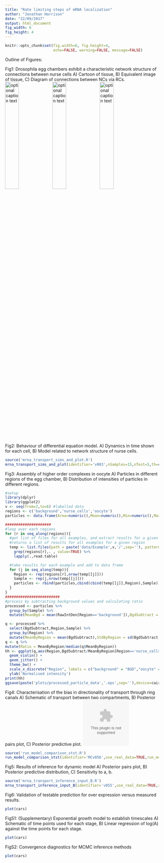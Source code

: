 ```yaml
---
title: "Rate limiting steps of mRNA localization"
author: "Jonathan Harrison"
date: "22/09/2017"
output: html_document
fig_width: 6
fig_height: 4
---
```

```r
knitr::opts_chunk$set(fig.width=6, fig.height=4,
                      echo=FALSE, warning=FALSE, message=FALSE)
```
Outline of Figures:

Fig1: Drosophila egg chambers exhibit a characteristic network structure of connections between nurse cells A) Cartoon of tissue, B) Equivalent image of tissue, C) Diagram of connections between NCs via RCs.
![optional caption text](plots/schematic.png){ width=30% }
![optional caption text](data/Example4/20170714_oocyte_stg6_phalloidin-488_grk-546_Z_02.png){ width=30% }
![optional caption text](plots/NC_map.png){ width=30% }

Fig2: Behaviour of differential equation model. A) Dynamics in time shown for each cell, B) Model related to network structure of nurse cells.
```r
source('mrna_transport_sims_and_plot.R')
mrna_transport_sims_and_plot(identifier='v003',nSamples=15,nTest=5,th=c(2,2),sig=10^-9,phi=0.289,nu=0.95)
```

Fig3: Assembly of higher order complexes in oocyte A) Particles in different regions of the egg chamber, B) Distribution of intensities of particles in different regions.

```r
#setup
library(dplyr)
library(ggplot2)
v <- seq(from=2,to=6) #labelled data
regions <- c('background','nurse_cells','oocyte')
particles <- data.frame(Area=numeric(),Mean=numeric(),Min=numeric(),Max=numeric(),RawIntDen=numeric(),Region=factor(),Sample=factor())

#####################
#loop over each regions
for (r in seq_along(regions)){
  #get list of files for all examples, and extract results for a given region
  #returns a list of results for all examples for a given region
  temp <- list.files(path = paste('data/Example',v,'/',sep=''), pattern = "\\.xls$",full.names=TRUE) %>%
    grep(regions[r],. , value=TRUE) %>% 
    lapply(.,read.table)

  #take results for each example and add to data frame  
  for (j in seq_along(temp)){
    Region <- rep(regions[r],nrow(temp[[j]]))
    Sample <- rep(j,nrow(temp[[j]]))
    particles <- rbind(particles,cbind(cbind(temp[[j]],Region),Sample))  
  }
}
#########################
#process by subtracting background values and valculating ratio
processed <- particles %>% 
  group_by(Sample) %>% 
  mutate(MeanBgd = mean(RawIntDen[Region=='background']),BgdSubtract = RawIntDen-MeanBgd)

q <- processed %>%
  select(BgdSubtract,Region,Sample) %>%
  group_by(Region) %>%
  mutate(MeanByRegion = mean(BgdSubtract),StdByRegion = sd(BgdSubtract))
q <- q %>%
mutate(Ratio = MeanByRegion/median(q$MeanByRegion))
hh <- ggplot(q,aes(Region,BgdSubtract/MeanByRegion[Region=='nurse_cells'])) +
  geom_violin() + 
  geom_jitter() +
  theme_bw() +
  scale_x_discrete("Region", labels = c("background" = "BGD","oocyte" = "OO","nurse_cells" = "NC")) +
  ylab('Normalised intensity')
print(hh)
ggsave(paste('plots/processed_particle_data','.eps',sep=''),device=cairo_ps)
```


Fig4: Characterisation of the bias in directionality of transport through ring canals A) Schematic of transport between two compartments, B) Posterior pairs plot, C) Posterior predictive plot.
![optional caption text](plots/fig4_schematic.eps){ width=30% }
```r
source('run_model_comparison_stst.R')
run_model_comparison_stst(identifier='MCv056',use_real_data=TRUE,run_mcmc=FALSE,nSamples=15,nTest=5,parametersToPlot = c('nu','sigma','phi'),verbose=FALSE,show_diagnostic_plots=FALSE)
```

Fig5: Results of inference for dynamic model A) Posterior pairs plot, B) Posterior predictive distribution, C) Sensitivity to a, b.
```r
source('mrna_transport_inference_input_B.R')
mrna_transport_inference_input_B(identifier='v055',use_real_data=TRUE,run_mcmc=FALSE,nSamples=15,nTest=5,parametersToPlot = c("theta","phi","sigma"),verbose=FALSE,show_diagnostic_plots=FALSE)
```

Fig6: Validation of testable prediction for over expression versus measured results.  
```r
plot(cars)
```

FigS1: (Supplementary) Exponential growth model to establish timescales A) Schematic of time points used for each stage, B) Linear regression of log(A) against the time points for each stage.
```r
plot(cars)
```

FigS2: Convergence diagnostics for MCMC inference methods
```r
plot(cars)
```
